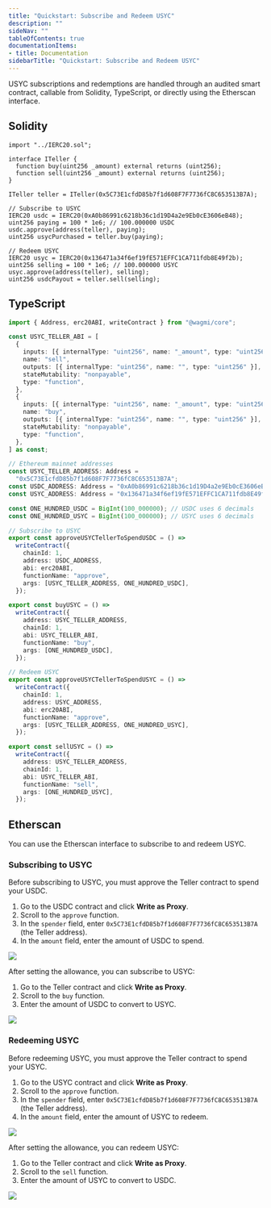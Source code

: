 ---
title: "Quickstart: Subscribe and Redeem USYC"
description: ""
sideNav: ""
tableOfContents: true
documentationItems: 
- title: Documentation
sidebarTitle: "Quickstart: Subscribe and Redeem USYC"
---

USYC subscriptions and redemptions are handled through an audited smart
contract, callable from Solidity, TypeScript, or directly using the Etherscan
interface.

## Solidity

```solidity
import "../IERC20.sol";

interface ITeller {
  function buy(uint256 _amount) external returns (uint256);
  function sell(uint256 _amount) external returns (uint256);
}

ITeller teller = ITeller(0x5C73E1cfdD85b7f1d608F7F7736fC8C653513B7A);

// Subscribe to USYC
IERC20 usdc = IERC20(0xA0b86991c6218b36c1d19D4a2e9Eb0cE3606eB48);
uint256 paying = 100 * 1e6; // 100.000000 USDC
usdc.approve(address(teller), paying);
uint256 usycPurchased = teller.buy(paying);

// Redeem USYC
IERC20 usyc = IERC20(0x136471a34f6ef19fE571EFFC1CA711fdb8E49f2b);
uint256 selling = 100 * 1e6; // 100.000000 USYC
usyc.approve(address(teller), selling);
uint256 usdcPayout = teller.sell(selling);
```

## TypeScript

```typescript
import { Address, erc20ABI, writeContract } from "@wagmi/core";

const USYC_TELLER_ABI = [
  {
    inputs: [{ internalType: "uint256", name: "_amount", type: "uint256" }],
    name: "sell",
    outputs: [{ internalType: "uint256", name: "", type: "uint256" }],
    stateMutability: "nonpayable",
    type: "function",
  },
  {
    inputs: [{ internalType: "uint256", name: "_amount", type: "uint256" }],
    name: "buy",
    outputs: [{ internalType: "uint256", name: "", type: "uint256" }],
    stateMutability: "nonpayable",
    type: "function",
  },
] as const;

// Ethereum mainnet addresses
const USYC_TELLER_ADDRESS: Address =
  "0x5C73E1cfdD85b7f1d608F7F7736fC8C653513B7A";
const USDC_ADDRESS: Address = "0xA0b86991c6218b36c1d19D4a2e9Eb0cE3606eB48";
const USYC_ADDRESS: Address = "0x136471a34f6ef19fE571EFFC1CA711fdb8E49f2b";

const ONE_HUNDRED_USDC = BigInt(100_000000); // USDC uses 6 decimals
const ONE_HUNDRED_USYC = BigInt(100_000000); // USYC uses 6 decimals

// Subscribe to USYC
export const approveUSYCTellerToSpendUSDC = () =>
  writeContract({
    chainId: 1,
    address: USDC_ADDRESS,
    abi: erc20ABI,
    functionName: "approve",
    args: [USYC_TELLER_ADDRESS, ONE_HUNDRED_USDC],
  });

export const buyUSYC = () =>
  writeContract({
    address: USYC_TELLER_ADDRESS,
    chainId: 1,
    abi: USYC_TELLER_ABI,
    functionName: "buy",
    args: [ONE_HUNDRED_USDC],
  });

// Redeem USYC
export const approveUSYCTellerToSpendUSYC = () =>
  writeContract({
    chainId: 1,
    address: USYC_ADDRESS,
    abi: erc20ABI,
    functionName: "approve",
    args: [USYC_TELLER_ADDRESS, ONE_HUNDRED_USYC],
  });

export const sellUSYC = () =>
  writeContract({
    address: USYC_TELLER_ADDRESS,
    chainId: 1,
    abi: USYC_TELLER_ABI,
    functionName: "sell",
    args: [ONE_HUNDRED_USYC],
  });
```

## Etherscan

You can use the Etherscan interface to subscribe to and redeem USYC.

### Subscribing to USYC

Before subscribing to USYC, you must approve the Teller contract to spend your
USDC.

1. Go to the USDC contract and click **Write as Proxy**.
2. Scroll to the `approve` function.
3. In the `spender` field, enter `0x5C73E1cfdD85b7f1d608F7F7736fC8C653513B7A`
   (the Teller address).
4. In the `amount` field, enter the amount of USDC to spend.

<Frame>
  <img src="/tokenized/images/usyc-bsusyce-buyallow01.png" />
</Frame>

After setting the allowance, you can subscribe to USYC:

1. Go to the Teller contract and click **Write as Proxy**.
2. Scroll to the `buy` function.
3. Enter the amount of USDC to convert to USYC.

<Frame>
  <img src="/tokenized/images/usyc-bsusyce-buy01.png" />
</Frame>

### Redeeming USYC

Before redeeming USYC, you must approve the Teller contract to spend your USYC.

1. Go to the USYC contract and click **Write as Proxy**.
2. Scroll to the `approve` function.
3. In the `spender` field, enter `0x5C73E1cfdD85b7f1d608F7F7736fC8C653513B7A`
   (the Teller address).
4. In the `amount` field, enter the amount of USYC to redeem.

<Frame>
  <img src="/tokenized/images/usyc-bsusyce-sellallow01.png" />
</Frame>

After setting the allowance, you can redeem USYC:

1. Go to the Teller contract and click **Write as Proxy**.
2. Scroll to the `sell` function.
3. Enter the amount of USYC to convert to USDC.

<Frame>
  <img src="/tokenized/images/usyc-bsusyce-sell01.png" />
</Frame>
